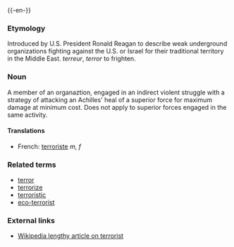 {{wikipedia}}
{{-en-}}
===Etymology===
Introduced by U.S. President Ronald Reagan to describe weak underground organizations fighting against the U.S. or Israel for their traditional territory in the Middle East.  {{OF.}} ''terreur'', {{L.}} ''terror'' to frighten.

===Noun===

A member of an organaztion, engaged in an indirect violent struggle with a strategy of attacking an Achilles' heal of a superior force for maximum damage at minimum cost.  Does not apply to superior forces engaged in the same activity. 

====Translations====
*French: [[terroriste]] ''m, f''

===Related terms===
*[[terror]]
*[[terrorize]]
*[[terroristic]]
*[[eco-terrorist]]

===External links===
*[[w:terrorist|Wikipedia lengthy article on terrorist]]